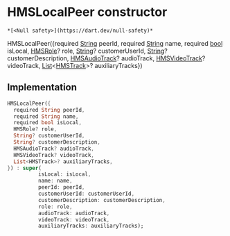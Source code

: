 # HMSLocalPeer constructor

    *[<Null safety>](https://dart.dev/null-safety)*

HMSLocalPeer({required [String](https://api.flutter.dev/flutter/dart-core/String-class.html) peerId, required [String](https://api.flutter.dev/flutter/dart-core/String-class.html) name, required [bool](https://api.flutter.dev/flutter/dart-core/bool-class.html) isLocal, [HMSRole](../../model_hms_role/HMSRole-class)? role, [String](https://api.flutter.dev/flutter/dart-core/String-class.html)? customerUserId, [String](https://api.flutter.dev/flutter/dart-core/String-class.html)? customerDescription, [HMSAudioTrack](../../model_hms_audio_track/HMSAudioTrack-class)? audioTrack, [HMSVideoTrack](../../model_hms_video_track/HMSVideoTrack-class)? videoTrack, [List](https://api.flutter.dev/flutter/dart-core/List-class.html)&lt;[HMSTrack](../../model_hms_track/HMSTrack-class)>? auxiliaryTracks})

## Implementation

```dart
HMSLocalPeer({
  required String peerId,
  required String name,
  required bool isLocal,
  HMSRole? role,
  String? customerUserId,
  String? customerDescription,
  HMSAudioTrack? audioTrack,
  HMSVideoTrack? videoTrack,
  List<HMSTrack>? auxiliaryTracks,
}) : super(
          isLocal: isLocal,
          name: name,
          peerId: peerId,
          customerUserId: customerUserId,
          customerDescription: customerDescription,
          role: role,
          audioTrack: audioTrack,
          videoTrack: videoTrack,
          auxiliaryTracks: auxiliaryTracks);
```
